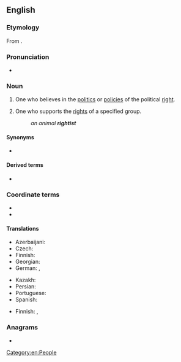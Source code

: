 ==English==

===Etymology===
From {{suffix|en|right|ist}}.

===Pronunciation===
* {{IPA|en|/ˈɹaɪtɪst/}}

===Noun===
{{en-noun}}

# One who believes in the [[politics]] or [[policy|policies]] of the political [[right]].
# {{lb|en|in combination}} One who supports the [[right]]s of a specified group.
#: ''an animal '''rightist'''''

====Synonyms====
* {{sense|political right}} {{l|en|right-winger}}

====Derived terms====
* {{l|en|far-rightist}}

===Coordinate terms===
* {{l|en|centrist}}
* {{l|en|leftist}}

====Translations====
{{trans-top|supporter of the political right}}
* Azerbaijani: {{t|az|sağçı}}
* Czech: {{t+|cs|pravičák|m}}
* Finnish: {{t+|fi|oikeistolainen}}
* Georgian: {{t|ka|მემარჯვენე|sc=Geor}}
* German: {{t+|de|Rechter|m}}, {{t+|de|Rechte|f}}
{{trans-mid}}
* Kazakh: {{t|kk|оңшыл|sc=Cyrl}}
* Persian: {{t|fa|راست‌گرا|tr=râst-garâ}}
* Portuguese: {{t+|pt|direitista}}
* Spanish: {{t+|es|derechista|m|f}}
{{trans-bottom}}

{{trans-top|supporter of the rights of a group}}
* Finnish: {{t|fi|[[oikeuksien]] [[puolustaja]]}}, {{t|fi|[[oikeus]][[aktivisti]]}}
{{trans-mid}}
{{trans-bottom}}

===Anagrams===
* {{anagrams|en|a=ghiirstt|grittish}}

[[Category:en:People]]